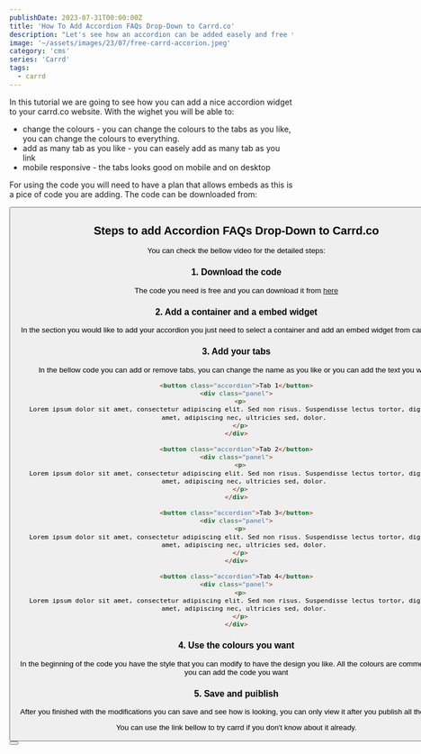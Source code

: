 ```yaml
---
publishDate: 2023-07-31T00:00:00Z
title: 'How To Add Accordion FAQs Drop-Down to Carrd.co'
description: "Let's see how an accordion can be added easely and free to a carrd.co website."
image: '~/assets/images/23/07/free-carrd-accorion.jpeg'
category: 'cms'
series: 'Carrd'
tags:
  - carrd
---
```



In this tutorial we are going to see how you can add a nice accordion widget to your carrd.co website. With the wighet you will be able to:

- change the colours - you can change the colours to the tabs as you like, you can change the colours to everything.
- add as many tab as you like - you can easely add as many tab as you link
- mobile responsive - the tabs looks good on mobile and on desktop

For using the code you will need to have a plan that allows embeds as this is a pice of code you are adding. The code can be downloaded from:

<Button link="https://go.carrdme.com/accordion" text="Carrd.co accordion" />

## Steps to add Accordion FAQs Drop-Down to Carrd.co

You can check the bellow video for the detailed steps:

<YouTubeEmbed url="https://www.youtube.com/embed/c7WfK-LviA4" label="How To Add Accordion FAQs Drop-Down to Carrd.co" />

### 1. Download the code

The code you need is free and you can download it from [here](https://go.carrdme.com/accordion)

### 2. Add a container and a embed widget

In the section you would like to add your accordion you just need to select a container and add an embed widget from carrd editor.

### 3. Add your tabs

In the bellow code you can add or remove tabs, you can change the name as you like or you can add the text you want.

```html
<button class="accordion">Tab 1</button>
<div class="panel">
  <p>
    Lorem ipsum dolor sit amet, consectetur adipiscing elit. Sed non risus. Suspendisse lectus tortor, dignissim sit
    amet, adipiscing nec, ultricies sed, dolor.
  </p>
</div>

<button class="accordion">Tab 2</button>
<div class="panel">
  <p>
    Lorem ipsum dolor sit amet, consectetur adipiscing elit. Sed non risus. Suspendisse lectus tortor, dignissim sit
    amet, adipiscing nec, ultricies sed, dolor.
  </p>
</div>

<button class="accordion">Tab 3</button>
<div class="panel">
  <p>
    Lorem ipsum dolor sit amet, consectetur adipiscing elit. Sed non risus. Suspendisse lectus tortor, dignissim sit
    amet, adipiscing nec, ultricies sed, dolor.
  </p>
</div>

<button class="accordion">Tab 4</button>
<div class="panel">
  <p>
    Lorem ipsum dolor sit amet, consectetur adipiscing elit. Sed non risus. Suspendisse lectus tortor, dignissim sit
    amet, adipiscing nec, ultricies sed, dolor.
  </p>
</div>
```

### 4. Use the colours you want

In the beginning of the code you have the style that you can modify to have the design you like. All the colours are commented and you can add the code you want

### 5. Save and puiblish

After you finished with the modifications you can save and see how is looking, you can only view it after you publish all the cnages.

You can use the link bellow to try carrd if you don't know about it already.

<Button link="https://go.bitdoze.com/carrd" text="Carrd.co" />

